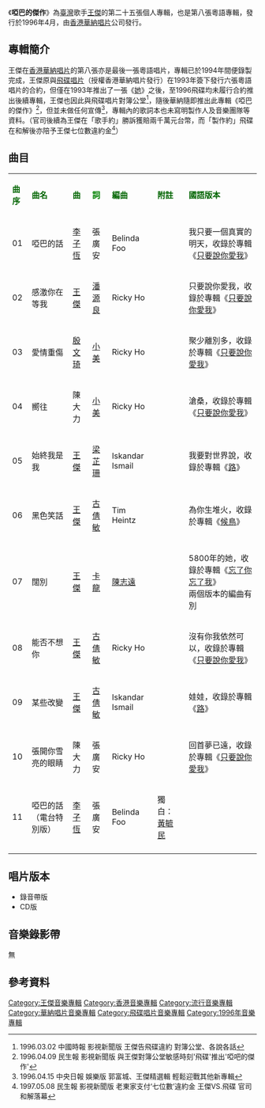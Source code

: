 {{Infobox album <!-- See Wikipedia:WikiProject_Albums -->
| name       = 啞巴的傑作
| type       = [[專輯|專輯]]
| artist     = [[王傑_(歌手)|王傑]]
| cover      = Dave_wangCD_25.jpg
<!-- 未知參數 | background = orange -->
| released   = 1996年4月
| recorded   = 1994年
| genre      = [[粵語流行音樂|粵語流行音樂]]
| label      = [[華納唱片|華納唱片]]
| prev_title = [[手足情深|手足情深]]
| prev_year  = 1996
| next_title = [[一番傑作|一番傑作]]
| next_year  = 1996
}}
《'''啞巴的傑作'''》為[[臺灣|臺灣]]歌手[[王傑_(歌手)|王傑]]的第二十五張個人專輯，也是第八張粵語專輯，發行於1996年4月，由[[香港華納唱片|香港華納唱片]]公司發行。

==專輯簡介==
王傑在[[香港華納唱片|香港華納唱片]]的第八張亦是最後一張粵語唱片，專輯已於1994年間便錄製完成，王傑原與[[飛碟唱片|飛碟唱片]]（授權香港華納唱片發行）在1993年簽下發行六張粵語唱片的合約，但僅在1993年推出了一張《[[她_(王傑專輯)|她]]》之後，至1996飛碟均未履行合約推出後續專輯，王傑也因此與飛碟唱片對簿公堂<ref>1996.03.02 中國時報 影視新聞版 王傑告飛碟違約 對簿公堂、各說各話</ref>，隨後華納隨即推出此專輯《啞巴的傑作》<ref>1996.04.09 民生報 影視新聞版 與王傑對簿公堂敏感時刻'飛碟'推出'啞吧的傑作'</ref>，但並未做任何宣傳<ref>1996.04.15 中央日報 娛樂版 郭富城、王傑精選輯 輕鬆迎戰其他新專輯</ref>，專輯內的歌詞本也未寫明製作人及音樂團隊等資料。（官司後續為王傑在「歌手約」勝訴獲賠兩千萬元台幣，而「製作約」飛碟在和解後亦陪予王傑七位數違約金<ref>1997.05.08 民生報 影視新聞版 老東家支付‘七位數’違約金 王傑VS.飛碟 官司和解落幕</ref>）

==曲目==
{| class="wikitable"
|-
| <font color=darkgreen>'''曲序'''</font> || <font color=darkgreen>'''曲名'''</font> || <font color=darkgreen>'''曲'''</font> || <font color=green>'''詞'''</font> || <font color=darkgreen>'''編曲'''</font> || <font color=darkgreen>'''附註'''</font> || <font color=darkgreen>'''國語版本'''</font> 
|-
| 01 || 啞巴的話 || [[李子恆|李子恆]]  || 張廣安 || Belinda Foo ||  || 我只要一個真實的明天，收錄於專輯《[[只要說你愛我|只要說你愛我]]》
|-
| 02 || 感激你在等我 || [[王傑_(歌手)|王傑]] || [[潘源良|潘源良]] || Ricky Ho ||  || 只要說你愛我，收錄於專輯《[[只要說你愛我|只要說你愛我]]》
|-
| 03 || 愛情重傷 || [[殷文琦|殷文琦]] || [[小美|小美]] || Ricky Ho  ||   || 聚少離別多，收錄於專輯《[[只要說你愛我|只要說你愛我]]》
|-
| 04 || 嚮往 ||陳大力 || [[小美|小美]] || Ricky Ho ||   || 滄桑，收錄於專輯《[[只要說你愛我|只要說你愛我]]》
|-
| 05 || 始終我是我  || [[王傑_(歌手)|王傑]] || [[梁芷珊|梁芷珊]] ||Iskandar Ismail ||   || 我要對世界說，收錄於專輯《[[路_(王傑專輯)|路]]》
|-
| 06 || 黑色笑話  || [[王傑_(歌手)|王傑]] || [[古倩敏|古倩敏]] ||Tim Heintz  ||   || 為你生堆火，收錄於專輯《[[候鳥_(王傑專輯)|候鳥]]》
|-
| 07 || 闊別  || [[王傑_(歌手)|王傑]]|| [[卡龍_(填詞人)|卡龍]] || [[陳志遠|陳志遠]] ||   || 5800年的她，收錄於專輯《[[忘了你忘了我|忘了你忘了我]]》<br>兩個版本的編曲有別
|-
| 08 || 能否不想你  || [[王傑_(歌手)|王傑]] || [[古倩敏|古倩敏]] || Ricky Ho ||  || 沒有你我依然可以，收錄於專輯《[[只要說你愛我|只要說你愛我]]》
|-
| 09 || 某些改變 || [[王傑_(歌手)|王傑]] || [[古倩敏|古倩敏]] || Iskandar Ismail ||    || 娃娃，收錄於專輯《[[路_(王傑專輯)|路]]》
|-
| 10 || 張開你雪亮的眼睛  || 陳大力  ||  張廣安   ||Ricky Ho ||  || 回首夢已遠，收錄於專輯《[[只要說你愛我|只要說你愛我]]》
|-
| 11 || 啞巴的話（電台特別版） || [[李子恆|李子恆]]  || 張廣安   ||Belinda Foo || 獨白：[[黃毓民|黃毓民]] ||
|-
|}

== 唱片版本 ==
* 錄音帶版
* CD版
== 音樂錄影帶 ==
無
==參考資料==
{{reflist}}

{{王傑 (歌手)}}

[[Category:王傑音樂專輯|Category:王傑音樂專輯]]
[[Category:香港音樂專輯|Category:香港音樂專輯]]
[[Category:流行音樂專輯|Category:流行音樂專輯]]
[[Category:華納唱片音樂專輯|Category:華納唱片音樂專輯]]
[[Category:飛碟唱片音樂專輯|Category:飛碟唱片音樂專輯]]
[[Category:1996年音樂專輯|Category:1996年音樂專輯]]
